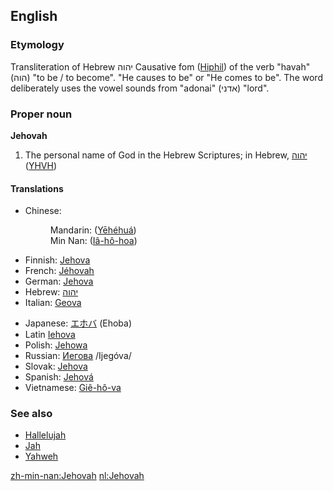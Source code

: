 ==English==

===Etymology===
Transliteration of Hebrew יהוה Causative fom ([[Hiphil]]) of the verb "havah" (הוה) "to be / to become". "He causes to be" or "He comes to be".  The word deliberately uses the vowel sounds from "adonai" (אדני) "lord".

===Proper noun===
'''Jehovah'''

# {{context|religion}}The personal name of God in the Hebrew Scriptures; in Hebrew, [[יהוה]] ([[YHVH]])

====Translations====
{{top}}
*Chinese:
*:Mandarin: {{zh-ts|耶和華|耶和华}} ([[Yēhéhuá]])
*:Min Nan: {{zh-ts|耶和華|耶和华}} ([[Iâ-hô-hoa]])
*Finnish: [[Jehova]]
*French: [[Jéhovah]]
*German: [[Jehova]]
*Hebrew: [[יהוה]]
*Italian: [[Geova]]
{{mid}}
*Japanese: [[エホバ]] (Ehoba)
*Latin [[Iehova]]
*Polish: [[Jehowa]] {{m}}
*Russian: [[Иегова]] /Ijegóva/ {{m}}
*Slovak: [[Jehova]] {{m}}
*Spanish: [[Jehová]]
*Vietnamese: [[Giê-hô-va]]
{{bottom}}

===See also===
*[[Hallelujah]]
*[[Jah]]
*[[Yahweh]]

[[zh-min-nan:Jehovah]]
[[nl:Jehovah]]